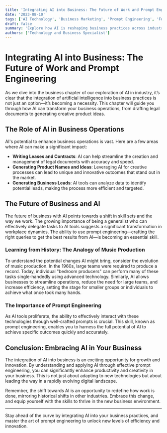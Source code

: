 ```yaml
---
title: 'Integrating AI into Business: The Future of Work and Prompt Engineering'
date: '2023-08-10'
tags: ['AI Technology', 'Business Marketing', 'Prompt Engineering', 'Future Skills']
draft: false
summary: 'Explore how AI is reshaping business practices across industries, from writing contracts to generating innovative product ideas. Learn the critical skill of prompt engineering to effectively leverage AI in your business operations.'
authors: ['Technology and Business Specialist']
---
```


# Integrating AI into Business: The Future of Work and Prompt Engineering

As we dive into the business chapter of our exploration of AI in industry, it’s clear that the integration of artificial intelligence into business practices is not just an option—it’s becoming a necessity. This chapter will guide you through how AI can transform your business operations, from drafting legal documents to generating creative product ideas.

## The Role of AI in Business Operations

AI's potential to enhance business operations is vast. Here are a few areas where AI can make a significant impact:

- **Writing Leases and Contracts**: AI can help streamline the creation and management of legal documents with accuracy and speed.
- **Generating Product Names and Ideas**: Leveraging AI for creative processes can lead to unique and innovative outcomes that stand out in the market.
- **Generating Business Leads**: AI tools can analyze data to identify potential leads, making the process more efficient and targeted.

## The Future of Business and AI

The future of business with AI points towards a shift in skill sets and the way we work. The growing importance of being a generalist who can effectively delegate tasks to AI tools suggests a significant transformation in workplace dynamics. The ability to use prompt engineering—crafting the right queries to get the best results from AI—is becoming an essential skill.

### Learning from History: The Analogy of Music Production

To understand the potential changes AI might bring, consider the evolution of music production. In the 1960s, large teams were required to produce a record. Today, individual "bedroom producers" can perform many of these tasks single-handedly using advanced technology. Similarly, AI allows businesses to streamline operations, reduce the need for large teams, and increase efficiency, setting the stage for smaller groups or individuals to achieve what once took many hands.

### The Importance of Prompt Engineering

As AI tools proliferate, the ability to effectively interact with these technologies through well-crafted prompts is crucial. This skill, known as prompt engineering, enables you to harness the full potential of AI to achieve specific outcomes quickly and accurately.

## Conclusion: Embracing AI in Your Business

The integration of AI into business is an exciting opportunity for growth and innovation. By understanding and applying AI through effective prompt engineering, you can significantly enhance productivity and creativity in your business. This is not just about adapting to new technologies but about leading the way in a rapidly evolving digital landscape.

Remember, the shift towards AI is an opportunity to redefine how work is done, mirroring historical shifts in other industries. Embrace this change, and equip yourself with the skills to thrive in the new business environment.

---

Stay ahead of the curve by integrating AI into your business practices, and master the art of prompt engineering to unlock new levels of efficiency and innovation.
